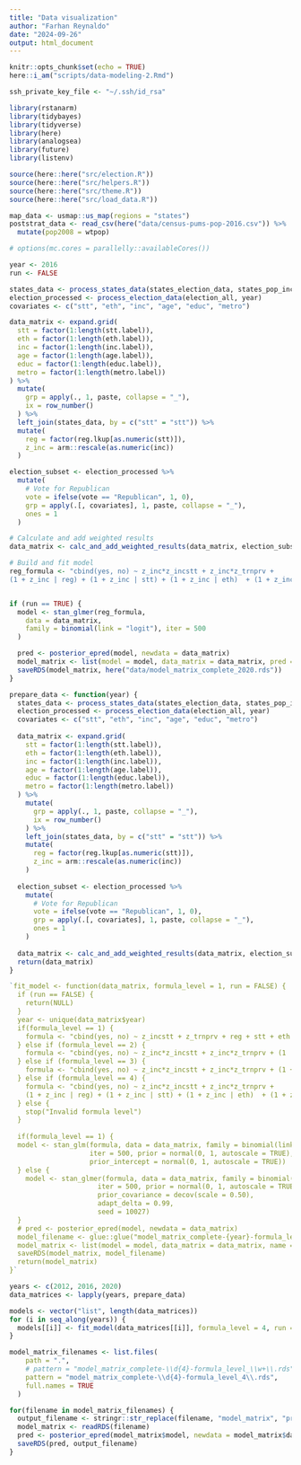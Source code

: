 ```yaml
---
title: "Data visualization"
author: "Farhan Reynaldo"
date: "2024-09-26"
output: html_document
---
```


```r
knitr::opts_chunk$set(echo = TRUE)
here::i_am("scripts/data-modeling-2.Rmd")

ssh_private_key_file <- "~/.ssh/id_rsa"
```


```r
library(rstanarm)
library(tidybayes)
library(tidyverse)
library(here)
library(analogsea)
library(future)
library(listenv)

source(here::here("src/election.R"))
source(here::here("src/helpers.R"))
source(here::here("src/theme.R"))
source(here::here("src/load_data.R"))

map_data <- usmap::us_map(regions = "states")
poststrat_data <- read_csv(here("data/census-pums-pop-2016.csv")) %>%
  mutate(pop2008 = wtpop)

# options(mc.cores = parallelly::availableCores())
```


```r
year <- 2016
run <- FALSE

states_data <- process_states_data(states_election_data, states_pop_income_data, year)
election_processed <- process_election_data(election_all, year)
covariates <- c("stt", "eth", "inc", "age", "educ", "metro")

data_matrix <- expand.grid(
  stt = factor(1:length(stt.label)),
  eth = factor(1:length(eth.label)),
  inc = factor(1:length(inc.label)),
  age = factor(1:length(age.label)),
  educ = factor(1:length(educ.label)),
  metro = factor(1:length(metro.label))
) %>%
  mutate(
    grp = apply(., 1, paste, collapse = "_"),
    ix = row_number()
  ) %>%
  left_join(states_data, by = c("stt" = "stt")) %>%
  mutate(
    reg = factor(reg.lkup[as.numeric(stt)]),
    z_inc = arm::rescale(as.numeric(inc))
  )

election_subset <- election_processed %>%
  mutate(
    # Vote for Republican
    vote = ifelse(vote == "Republican", 1, 0),
    grp = apply(.[, covariates], 1, paste, collapse = "_"),
    ones = 1
  )

# Calculate and add weighted results
data_matrix <- calc_and_add_weighted_results(data_matrix, election_subset)

# Build and fit model
reg_formula <- "cbind(yes, no) ~ z_inc*z_incstt + z_inc*z_trnprv +
(1 + z_inc | reg) + (1 + z_inc | stt) + (1 + z_inc | eth)  + (1 + z_inc | educ) + (1 + z_inc | age) + (1 + z_inc | metro) + (1 | inc) + (1 | reg : eth) + (1 | reg : inc) + (1 | reg : age) + (1 | reg : metro) + (1 | stt : eth) + (1 | stt : inc) + (1 | stt : age) + (1 | stt : metro) + (1 | eth : inc) + (1 | eth : age) + (1 | eth : metro) + (1 | inc : age) + (1 | inc : metro) + (1 | educ : age) + (1 | educ : stt) + (1 | educ : inc) + (1 | educ : eth) + (1 | educ : reg) + (1 | educ : metro)"


if (run == TRUE) {
  model <- stan_glmer(reg_formula,
    data = data_matrix,
    family = binomial(link = "logit"), iter = 500
  )

  pred <- posterior_epred(model, newdata = data_matrix)
  model_matrix <- list(model = model, data_matrix = data_matrix, pred = pred)
  saveRDS(model_matrix, here("data/model_matrix_complete_2020.rds"))
}
```

```r
prepare_data <- function(year) {
  states_data <- process_states_data(states_election_data, states_pop_income_data, year)
  election_processed <- process_election_data(election_all, year)
  covariates <- c("stt", "eth", "inc", "age", "educ", "metro")
  
  data_matrix <- expand.grid(
    stt = factor(1:length(stt.label)),
    eth = factor(1:length(eth.label)),
    inc = factor(1:length(inc.label)),
    age = factor(1:length(age.label)),
    educ = factor(1:length(educ.label)),
    metro = factor(1:length(metro.label))
  ) %>%
    mutate(
      grp = apply(., 1, paste, collapse = "_"),
      ix = row_number()
    ) %>%
    left_join(states_data, by = c("stt" = "stt")) %>%
    mutate(
      reg = factor(reg.lkup[as.numeric(stt)]),
      z_inc = arm::rescale(as.numeric(inc))
    )
  
  election_subset <- election_processed %>%
    mutate(
      # Vote for Republican
      vote = ifelse(vote == "Republican", 1, 0),
      grp = apply(.[, covariates], 1, paste, collapse = "_"),
      ones = 1
    )
  
  data_matrix <- calc_and_add_weighted_results(data_matrix, election_subset)
  return(data_matrix)
}

`fit_model <- function(data_matrix, formula_level = 1, run = FALSE) {
  if (run == FALSE) {
    return(NULL)
  }
  year <- unique(data_matrix$year)
  if(formula_level == 1) {
    formula <- "cbind(yes, no) ~ z_incstt + z_trnprv + reg + stt + eth + educ + age + metro + inc"
  } else if (formula_level == 2) {
    formula <- "cbind(yes, no) ~ z_inc*z_incstt + z_inc*z_trnprv + (1 | reg) + (1 | stt) + (1 | eth)  + (1 | educ) + (1 | age) + (1 | metro) + (1 | inc)"
  } else if (formula_level == 3) {
    formula <- "cbind(yes, no) ~ z_inc*z_incstt + z_inc*z_trnprv + (1 + z_inc | reg) + (1 + z_inc | stt) + (1 + z_inc | eth)  + (1 + z_inc | educ) + (1 + z_inc | age) + (1 + z_inc | metro) + (1 | inc)"
  } else if (formula_level == 4) {
    formula <- "cbind(yes, no) ~ z_inc*z_incstt + z_inc*z_trnprv +
    (1 + z_inc | reg) + (1 + z_inc | stt) + (1 + z_inc | eth)  + (1 + z_inc | educ) + (1 + z_inc | age) + (1 + z_inc | metro) + (1 | inc) + (1 | reg : eth) + (1 | reg : inc) + (1 | reg : age) + (1 | reg : metro) + (1 | stt : eth) + (1 | stt : inc) + (1 | stt : age) + (1 | stt : metro) + (1 | eth : inc) + (1 | eth : age) + (1 | eth : metro) + (1 | inc : age) + (1 | inc : metro) + (1 | educ : age) + (1 | educ : stt) + (1 | educ : inc) + (1 | educ : eth) + (1 | educ : reg) + (1 | educ : metro) + (1 | educ : metro : inc)"
  } else {
    stop("Invalid formula level")
  }
  
  if(formula_level == 1) {
  model <- stan_glm(formula, data = data_matrix, family = binomial(link = "logit"),
                    iter = 500, prior = normal(0, 1, autoscale = TRUE),
                    prior_intercept = normal(0, 1, autoscale = TRUE))
  } else {
    model <- stan_glmer(formula, data = data_matrix, family = binomial(link = "logit"),
                      iter = 500, prior = normal(0, 1, autoscale = TRUE),
                      prior_covariance = decov(scale = 0.50),
                      adapt_delta = 0.99, 
                      seed = 10027)
  }
  # pred <- posterior_epred(model, newdata = data_matrix)
  model_filename <- glue::glue("model_matrix_complete-{year}-formula_level_{formula_level}.rds")
  model_matrix <- list(model = model, data_matrix = data_matrix, name = model_filename)
  saveRDS(model_matrix, model_filename)
  return(model_matrix)
}`
```

```r
years <- c(2012, 2016, 2020)
data_matrices <- lapply(years, prepare_data)

models <- vector("list", length(data_matrices))
for (i in seq_along(years)) {
  models[[i]] <- fit_model(data_matrices[[i]], formula_level = 4, run = TRUE)
}
```

```r
model_matrix_filenames <- list.files(
    path = ".", 
    # pattern = "model_matrix_complete-\\d{4}-formula_level_\\w+\\.rds", 
    pattern = "model_matrix_complete-\\d{4}-formula_level_4\\.rds",
    full.names = TRUE
  )

for(filename in model_matrix_filenames) {
  output_filename <- stringr::str_replace(filename, "model_matrix", "pred")
  model_matrix <- readRDS(filename)
  pred <- posterior_epred(model_matrix$model, newdata = model_matrix$data_matrix)
  saveRDS(pred, output_filename)
}
```